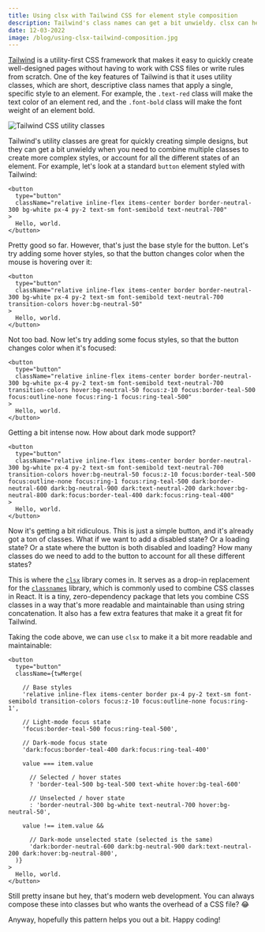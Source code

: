 ```yaml
---
title: Using clsx with Tailwind CSS for element style composition
description: Tailwind's class names can get a bit unwieldy. clsx can help.
date: 12-03-2022
image: /blog/using-clsx-tailwind-composition.jpg
---
```


[Tailwind](https://tailwindcss.com/) is a utility-first CSS framework that makes it easy to quickly create well-designed pages without having to work with CSS files or write rules from scratch. One of the key features of Tailwind is that it uses utility classes, which are short, descriptive class names that apply a single, specific style to an element. For example, the `.text-red` class will make the text color of an element red, and the `.font-bold` class will make the font weight of an element bold.

![Tailwind CSS utility classes](/images/blog/tailwind-clsx.png)

Tailwind's utility classes are great for quickly creating simple designs, but they can get a bit unwieldy when you need to combine multiple classes to create more complex styles, or account for all the different states of an element. For example, let's look at a standard `button` element styled with Tailwind:

```tsx title="button.tsx"
<button
  type="button"
  className="relative inline-flex items-center border border-neutral-300 bg-white px-4 py-2 text-sm font-semibold text-neutral-700"
>
  Hello, world.
</button>
```

Pretty good so far. However, that's just the base style for the button. Let's try adding some hover styles, so that the button changes color when the mouse is hovering over it:

```tsx title="button.tsx"
<button
  type="button"
  className="relative inline-flex items-center border border-neutral-300 bg-white px-4 py-2 text-sm font-semibold text-neutral-700 transition-colors hover:bg-neutral-50"
>
  Hello, world.
</button>
```

Not too bad. Now let's try adding some focus styles, so that the button changes color when it's focused:

```tsx title="button.tsx"
<button
  type="button"
  className="relative inline-flex items-center border border-neutral-300 bg-white px-4 py-2 text-sm font-semibold text-neutral-700 transition-colors hover:bg-neutral-50 focus:z-10 focus:border-teal-500 focus:outline-none focus:ring-1 focus:ring-teal-500"
>
  Hello, world.
</button>
```

Getting a bit intense now. How about dark mode support?

```tsx title="button.tsx"
<button
  type="button"
  className="relative inline-flex items-center border border-neutral-300 bg-white px-4 py-2 text-sm font-semibold text-neutral-700 transition-colors hover:bg-neutral-50 focus:z-10 focus:border-teal-500 focus:outline-none focus:ring-1 focus:ring-teal-500 dark:border-neutral-600 dark:bg-neutral-900 dark:text-neutral-200 dark:hover:bg-neutral-800 dark:focus:border-teal-400 dark:focus:ring-teal-400"
>
  Hello, world.
</button>
```

Now it's getting a bit ridiculous. This is just a simple button, and it's already got a ton of classes. What if we want to add a disabled state? Or a loading state? Or a state where the button is both disabled and loading? How many classes do we need to add to the button to account for all these different states?

This is where the [`clsx`](https://www.npmjs.com/package/clsx) library comes in. It serves as a drop-in replacement for the [`classnames`](https://www.npmjs.com/package/classnames) library, which is commonly used to combine CSS classes in React. It is a tiny, zero-dependency package that lets you combine CSS classes in a way that's more readable and maintainable than using string concatenation. It also has a few extra features that make it a great fit for Tailwind.

Taking the code above, we can use `clsx` to make it a bit more readable and maintainable:

```tsx title="button.tsx"
<button
  type="button"
  className={twMerge(

    // Base styles
    'relative inline-flex items-center border px-4 py-2 text-sm font-semibold transition-colors focus:z-10 focus:outline-none focus:ring-1',

    // Light-mode focus state
    'focus:border-teal-500 focus:ring-teal-500',

    // Dark-mode focus state
    'dark:focus:border-teal-400 dark:focus:ring-teal-400'

    value === item.value

      // Selected / hover states
      ? 'border-teal-500 bg-teal-500 text-white hover:bg-teal-600'

      // Unselected / hover state
      : 'border-neutral-300 bg-white text-neutral-700 hover:bg-neutral-50',

    value !== item.value &&

      // Dark-mode unselected state (selected is the same)
      'dark:border-neutral-600 dark:bg-neutral-900 dark:text-neutral-200 dark:hover:bg-neutral-800',
  )}
>
  Hello, world.
</button>
```

Still pretty insane but hey, that's modern web development. You can always compose these into classes but who wants the overhead of a CSS file? 😂

Anyway, hopefully this pattern helps you out a bit. Happy coding!
